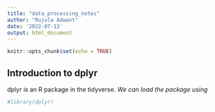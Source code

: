 ```yaml
---
title: "data_processing_notes"
author: "Rujula Adwant"
date: '2022-07-13'
output: html_document
---
```


```r
knitr::opts_chunk$set(echo = TRUE)
```

## Introduction to dplyr

dplyr is an R package in the tidyverse. *We can load the package using*

``` r
#library(dplyr)

```